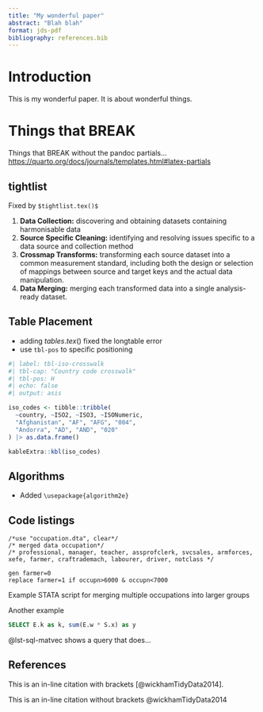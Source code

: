 ```yaml
---
title: "My wonderful paper"
abstract: "Blah blah"
format: jds-pdf
bibliography: references.bib
---
```


# Introduction

This is my wonderful paper. It is about wonderful things.

# Things that BREAK

Things that BREAK without the pandoc partials... <https://quarto.org/docs/journals/templates.html#latex-partials>

## tightlist

Fixed by `$tightlist.tex()$`

1.  **Data Collection:** discovering and obtaining datasets containing harmonisable data
2.  **Source Specific Cleaning:** identifying and resolving issues specific to a data source and collection method
3.  **Crossmap Transforms:** transforming each source dataset into a common measurement standard, including both the design or selection of mappings between source and target keys and the actual data manipulation.
4.  **Data Merging:** merging each transformed data into a single analysis-ready dataset.

## Table Placement

- adding $tables.tex()$ fixed the longtable error
- use `tbl-pos` to specific positioning

```r
#| label: tbl-iso-crosswalk
#| tbl-cap: "Country code crosswalk"
#| tbl-pos: H
#| echo: false
#| output: asis

iso_codes <- tibble::tribble(
  ~country, ~ISO2, ~ISO3, ~ISONumeric,
  "Afghanistan", "AF", "AFG", "004",
  "Andorra", "AD", "AND", "020"
) |> as.data.frame()

kableExtra::kbl(iso_codes)
```

## Algorithms

- Added `\usepackage{algorithm2e}`

\begin{algorithm}
\caption{An algorithm with caption}\label{alg:two}
\KwData{$n \geq 0$}
\KwResult{$y = x^n$}
$y \gets 1$\;
$X \gets x$\;
$N \gets n$\;
\While{$N \neq 0$}{
  \eIf{$N$ is even}{
    $X \gets X \times X$\;
    $N \gets \frac{N}{2}$;
  }{\If{$N$ is odd}{
      $y \gets y \times X$\;
      $N \gets N - 1$\;
    }
  }
}
\end{algorithm}

## Code listings

::: {#lst-stata-code}

``` .stata
/*use "occupation.dta", clear*/
/* merged data occupation*/
/* professional, manager, teacher, assprofclerk, svcsales, armforces,
xefe, farmer, craftrademach, labourer, driver, notclass */

gen farmer=0
replace farmer=1 if occupn>6000 & occupn<7000
```

Example STATA script for merging multiple occupations into larger groups
:::

Another example

``` {#lst-sql-matvec .sql lst-cap="Query"}
SELECT E.k as k, sum(E.w * S.x) as y
```

@lst-sql-matvec shows a query that does...

## References

This is an in-line citation with brackets [@wickhamTidyData2014].

This is an in-line citation without brackets @wickhamTidyData2014